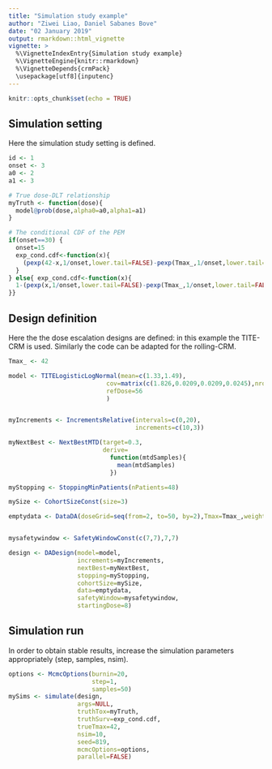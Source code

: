 ```yaml
---
title: "Simulation study example"
author: "Ziwei Liao, Daniel Sabanes Bove"
date: "02 January 2019"
output: rmarkdown::html_vignette
vignette: >
  %\VignetteIndexEntry{Simulation study example}
  %\VignetteEngine{knitr::rmarkdown}
  %\VignetteDepends{crmPack}
  \usepackage[utf8]{inputenc}
---
```


```r
knitr::opts_chunk$set(echo = TRUE)
```

## Simulation setting

Here the simulation study setting is defined.

```r
id <- 1
onset <- 3
a0 <- 2
a1 <- 3

# True dose-DLT relationship
myTruth <- function(dose){
  model@prob(dose,alpha0=a0,alpha1=a1)
}

# The conditional CDF of the PEM
if(onset==30) {
  onset=15
  exp_cond.cdf<-function(x){
    (pexp(42-x,1/onset,lower.tail=FALSE)-pexp(Tmax_,1/onset,lower.tail=FALSE))/pexp(Tmax_,1/onset)
  }
} else{ exp_cond.cdf<-function(x){
  1-(pexp(x,1/onset,lower.tail=FALSE)-pexp(Tmax_,1/onset,lower.tail=FALSE))/pexp(Tmax_,1/onset)
}}
```

## Design definition

Here the the dose escalation designs are defined: in this example the TITE-CRM is used. Similarly the code can be adapted for the rolling-CRM.

```r
Tmax_ <- 42

model <- TITELogisticLogNormal(mean=c(1.33,1.49),
                           cov=matrix(c(1.826,0.0209,0.0209,0.0245),nrow=2),
                           refDose=56
                           )


myIncrements <- IncrementsRelative(intervals=c(0,20),
                                   increments=c(10,3))

myNextBest <- NextBestMTD(target=0.3,
                          derive=
                            function(mtdSamples){
                              mean(mtdSamples)
                            })

myStopping <- StoppingMinPatients(nPatients=48)

mySize <- CohortSizeConst(size=3)

emptydata <- DataDA(doseGrid=seq(from=2, to=50, by=2),Tmax=Tmax_,weightMethod = "adaptive")


mysafetywindow <- SafetyWindowConst(c(7,7),7,7)

design <- DADesign(model=model,
                   increments=myIncrements,
                   nextBest=myNextBest,
                   stopping=myStopping,
                   cohortSize=mySize,
                   data=emptydata,
                   safetyWindow=mysafetywindow,
                   startingDose=8)


```


## Simulation run

In order to obtain stable results, increase the simulation parameters appropriately (step, samples, nsim).

```r
options <- McmcOptions(burnin=20,
                       step=1,
                       samples=50)
mySims <- simulate(design,
                   args=NULL,
                   truthTox=myTruth,
                   truthSurv=exp_cond.cdf,
                   trueTmax=42,
                   nsim=10,
                   seed=819,
                   mcmcOptions=options,
                   parallel=FALSE)

```
